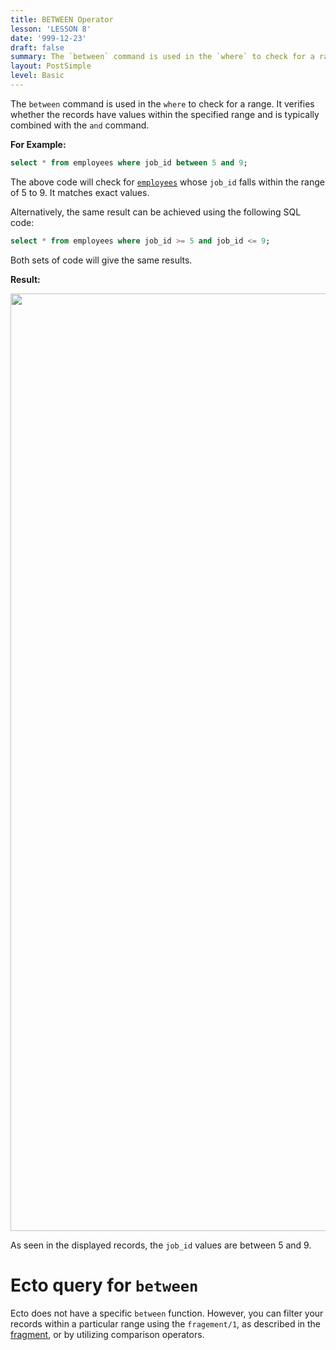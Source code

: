 ```yaml
---
title: BETWEEN Operator
lesson: 'LESSON 8'
date: '999-12-23'
draft: false
summary: The `between` command is used in the `where` to check for a range. It verifies whether the records have values within the specified range and is typically combined with the `and` command.
layout: PostSimple
level: Basic
---
```



The `between` command is used in the `where` to check for a range. It verifies whether the records have values within the specified range and is typically combined with the `and` command.

**For Example:**

``` SQL
select * from employees where job_id between 5 and 9;
```

The above code will check for <a href="/blog/Introduction">`employees`</a> whose `job_id` falls within the range of 5 to 9. It  matches exact values.

Alternatively, the same result can be achieved using the following SQL code:

``` SQL
select * from employees where job_id >= 5 and job_id <= 9;
```

Both sets of code will give the same results.

**Result:**

<img src="/static/images/Screenshotfrom2023-11-0410-44-25.png" width="1500" />

As seen in the displayed records, the `job_id` values are between 5 and 9.

# Ecto query for `between`

Ecto does not have a specific `between` function. However, you can filter your records within a particular range using the `fragement/1`, as described in the [fragment](https://hexdocs.pm/ecto/Ecto.Query.API.html#fragment/1), or by utilizing comparison operators.

